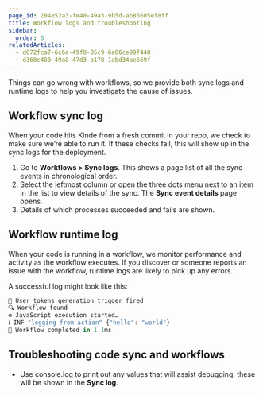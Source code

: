 ```yaml
---
page_id: 294e52a3-fe40-49a3-9b5d-ab85605ef8ff
title: Workflow logs and troubleshooting
sidebar:
  order: 6
relatedArticles:
  - d672fca7-6c6a-49f8-85c9-6e86ce99f440
  - d360c480-49a8-47d3-b178-1abd34ae669f
---
```


Things can go wrong with workflows, so we provide both sync logs and runtime logs to help you investigate the cause of issues. 

## Workflow sync log

When your code hits Kinde from a fresh commit in your repo, we check to make sure we’re able to run it. If these checks fail, this will show up in the sync logs for the deployment. 

1. Go to **Workflows > Sync logs**. This shows a page list of all the sync events in chronological order.
2. Select the leftmost column or open the three dots menu next to an item in the list to view details of the sync. The **Sync event details** page opens.
3. Details of which processes succeeded and fails are shown. 

## Workflow runtime log

When your code is running in a workflow, we monitor performance and activity as the workflow executes. If you discover or someone reports an issue with the workflow, runtime logs are likely to pick up any errors.

A successful log might look like this:

```jsx
🚀 User tokens generation trigger fired
🔍 Workflow found
⚙️ JavaScript execution started…
ℹ️ INF "logging from action" {"hello": "world"}
🎉 Workflow completed in 1.1ms
```

## Troubleshooting code sync and workflows

- Use console.log to print out any values that will assist debugging, these will be shown in the **Sync log**.
